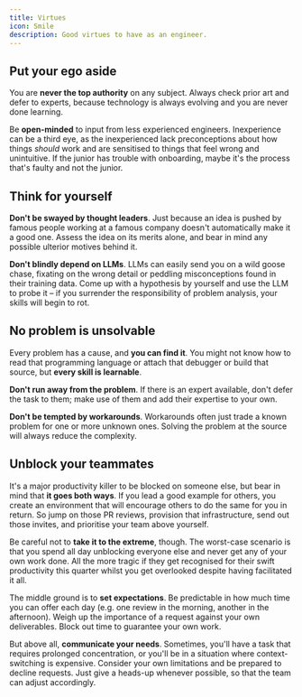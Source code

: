 ```yaml
---
title: Virtues
icon: Smile
description: Good virtues to have as an engineer.
---
```


## Put your ego aside

You are **never the top authority** on any subject. Always check prior art and defer to experts, because technology is always evolving and you are never done learning.

Be **open-minded** to input from less experienced engineers. Inexperience can be a third eye, as the inexperienced lack preconceptions about how things _should_ work and are sensitised to things that feel wrong and unintuitive. If the junior has trouble with onboarding, maybe it's the process that's faulty and not the junior.

## Think for yourself

**Don't be swayed by thought leaders**. Just because an idea is pushed by famous people working at a famous company doesn't automatically make it a good one. Assess the idea on its merits alone, and bear in mind any possible ulterior motives behind it.

**Don't blindly depend on LLMs**. LLMs can easily send you on a wild goose chase, fixating on the wrong detail or peddling misconceptions found in their training data. Come up with a hypothesis by yourself and use the LLM to probe it – if you surrender the responsibility of problem analysis, your skills will begin to rot.

## No problem is unsolvable

Every problem has a cause, and **you can find it**. You might not know how to read that programming language or attach that debugger or build that source, but **every skill is learnable**.

**Don't run away from the problem**. If there is an expert available, don't defer the task to them; make use of them and add their expertise to your own.

**Don't be tempted by workarounds**. Workarounds often just trade a known problem for one or more unknown ones. Solving the problem at the source will always reduce the complexity.

## Unblock your teammates

It's a major productivity killer to be blocked on someone else, but bear in mind that **it goes both ways**. If you lead a good example for others, you create an environment that will encourage others to do the same for you in return. So jump on those PR reviews, provision that infrastructure, send out those invites, and prioritise your team above yourself.

Be careful not to **take it to the extreme**, though. The worst-case scenario is that you spend all day unblocking everyone else and never get any of your own work done. All the more tragic if they get recognised for their swift productivity this quarter whilst you get overlooked despite having facilitated it all.

The middle ground is to **set expectations**. Be predictable in how much time you can offer each day (e.g. one review in the morning, another in the afternoon). Weigh up the importance of a request against your own deliverables. Block out time to guarantee your own work.

But above all, **communicate your needs**. Sometimes, you'll have a task that requires prolonged concentration, or you'll be in a situation where context-switching is expensive. Consider your own limitations and be prepared to decline requests. Just give a heads-up whenever possible, so that the team can adjust accordingly.
